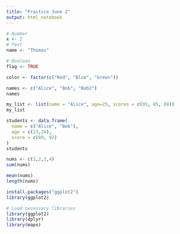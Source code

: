 ```yaml
---
title: "Practice June 2"
output: html_notebook
---
```



```r
# Number
x <- 2
# Text
name <- "Thomas"
```

```r
# Boolean
flag <- TRUE
```

```r
color <- factor(c("Red", "Blue", "Green"))
```

```r
names <- c("Alice", "Bob", "Bob2")
names
```

```r
my_list <- list(name = "Alice", age=25, scores = c(95, 85, 88))
my_list
```
```r
students <- data.frame(
  name = c("Alice", "Bob"), 
  age = c(23,24),
  score = c(89, 92)
)
students
```

```r
nums <- c(1,2,3,4)
sum(nums)
```

```r
mean(nums)
length(nums)
```

```r
install.packages("ggplot2")
library(ggplot2)
```
```r
# Load necessary libraries
library(ggplot2)
library(dplyr)
library(maps)
```

```r

```














